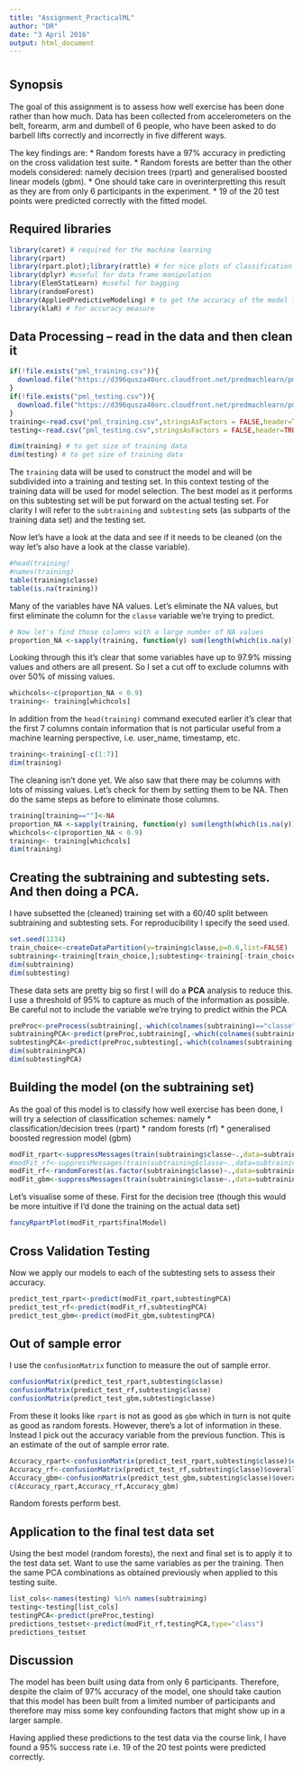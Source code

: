 ```yaml
---
title: "Assignment_PracticalML"
author: "DR"
date: "3 April 2016"
output: html_document
---
```

# 
## Synopsis

The goal of this assignment is to assess how well exercise has been done rather than how much. Data has been collected
from accelerometers on the belt, forearm, arm and dumbell of 6 people, who have been asked to do barbell lifts correctly and
incorrectly in five different ways. 

The key findings are:
* Random forests have a 97% accuracy in predicting on the cross validation test suite.
* Random forests are better than the other models considered: namely decision trees (rpart) and generalised boosted linear models (gbm). 
* One should take care in overinterpretting this result as they are from only 6 participants in the experiment.
* 19 of the 20 test points were predicted correctly with the fitted model.

## Required libraries
```r
library(caret) # required for the machine learning
library(rpart) 
library(rpart.plot);library(rattle) # for nice plots of classification trees
library(dplyr) #useful for data frame manipulation
library(ElemStatLearn) #useful for bagging 
library(randomForest)
library(AppliedPredictiveModeling) # to get the accuracy of the model fits using confusionMatrix
library(klaR) # for accuracy measure
```

## Data Processing -- read in the data and then clean it
```r
if(!file.exists("pml_training.csv")){
  download.file("https://d396qusza40orc.cloudfront.net/predmachlearn/pml-training.csv","pml_training.csv")
}
if(!file.exists("pml_testing.csv")){
  download.file("https://d396qusza40orc.cloudfront.net/predmachlearn/pml-testing.csv","pml_testing.csv")
}
training<-read.csv("pml_training.csv",stringsAsFactors = FALSE,header=TRUE)
testing<-read.csv("pml_testing.csv",stringsAsFactors = FALSE,header=TRUE)

dim(training) # to get size of training data
dim(testing) # to get size of training data
```
The `training` data will be used to construct the model and will be subdivided into a training and testing set. In this
context testing of the training data will be used for model selection. The best model as it performs on this subtesting set
will be put forward on the actual testing set. For clarity I will refer to the `subtraining` and `subtesting` sets (as subparts of the
training data set) and the testing set. 

Now let's have a look at the data and see if it needs to be cleaned (on the way let's also have a look at the classe variable).
```r
#head(training)
#names(training)
table(training$classe)
table(is.na(training)) 
```
Many of the variables have NA values. Let's eliminate the NA values, but first eliminate the column for the `classe`
variable we're trying to predict.
```r
# Now let's find those columns with a large number of NA values
proportion_NA <-sapply(training, function(y) sum(length(which(is.na(y))))/length(y))
```
Looking through this it's clear that some variables have up to $97.9\%$ missing values and others
are all present. So I set a cut off to exclude columns with over $50\%$ of missing values.
```r
whichcols<-c(proportion_NA < 0.9)
training<- training[whichcols]
```
In addition from the `head(training)` command executed earlier it's clear that the first 7 columns contain information that is not particular useful from a machine learning perspective, i.e. user_name, timestamp, etc.
```r
training<-training[-c(1:7)]
dim(training)
```
The cleaning isn't done yet. We also saw that there may be columns with lots of missing values. Let's check for them by setting them to be NA. Then do the same steps as before to eliminate those columns. 
```r
training[training==""]<-NA
proportion_NA <-sapply(training, function(y) sum(length(which(is.na(y))))/length(y))
whichcols<-c(proportion_NA < 0.9)
training<- training[whichcols]
dim(training)
```
## Creating the subtraining and subtesting sets. And then doing a PCA.
I have subsetted the (cleaned) training set with a 60/40 split between subtraining and subtesting sets. For reproducibility
I specify the seed used.
```r
set.seed(1234)
train_choice<-createDataPartition(y=training$classe,p=0.6,list=FALSE)
subtraining<-training[train_choice,];subtesting<-training[-train_choice,]
dim(subtraining)
dim(subtesting)
```
These data sets are pretty big so first I will do a **PCA** analysis to reduce this. I use a threshold of $95\%$ to capture
as much of the information as possible. Be careful not to include the variable we're trying to predict within the PCA
```r
preProc<-preProcess(subtraining[,-which(colnames(subtraining)=="classe")],method="pca",thresh=0.95)
subtrainingPCA<-predict(preProc,subtraining[,-which(colnames(subtraining)=="classe")])
subtestingPCA<-predict(preProc,subtesting[,-which(colnames(subtraining)=="classe")])
dim(subtrainingPCA)
dim(subtestingPCA)
```

## Building the model (on the subtraining set)
As the goal of this model is to classify how well exercise has been done, I will try a selection
of classification schemes: namely 
* classification/decision trees (rpart)
* random forests (rf)
* generalised boosted regression model (gbm)


```r
modFit_rpart<-suppressMessages(train(subtraining$classe~.,data=subtrainingPCA,method="rpart"))
#modFit_rf<-suppressMessages(train(subtraining$classe~.,data=subtrainingPCA,method="rf"))
modFit_rf<-randomForest(as.factor(subtraining$classe)~.,data=subtrainingPCA,method="class")
modFit_gbm<-suppressMessages(train(subtraining$classe~.,data=subtrainingPCA,method="gbm",verbose=FALSE))
```
Let's visualise some of these. First for the decision tree (though this would be more intuitive if I'd done the training
on the actual data set)
```r
fancyRpartPlot(modFit_rpart$finalModel)
```

## Cross Validation Testing
Now we apply our models to each of the subtesting sets to assess their accuracy.
```r
predict_test_rpart<-predict(modFit_rpart,subtestingPCA)
predict_test_rf<-predict(modFit_rf,subtestingPCA)
predict_test_gbm<-predict(modFit_gbm,subtestingPCA)
```

## Out of sample error
I use the `confusionMatrix` function to measure the out of sample error. 
```r
confusionMatrix(predict_test_rpart,subtesting$classe)
confusionMatrix(predict_test_rf,subtesting$classe)
confusionMatrix(predict_test_gbm,subtesting$classe)
```
From these it looks like `rpart` is not as good as `gbm` which in turn is not quite as good as random forests.
However, there's a lot of information in these. Instead I pick out the accuracy variable from the previous function.
This is an estimate of the out of sample error rate.
```r
Accuracy_rpart<-confusionMatrix(predict_test_rpart,subtesting$classe)$overall['Accuracy']
Accuracy_rf<-confusionMatrix(predict_test_rf,subtesting$classe)$overall['Accuracy']
Accuracy_gbm<-confusionMatrix(predict_test_gbm,subtesting$classe)$overall['Accuracy']
c(Accuracy_rpart,Accuracy_rf,Accuracy_gbm)
```
Random forests perform best. 

## Application to the final test data set
Using the best model (random forests), the next and final set is to apply it to the test data set. Want to use the same variables as per the training. Then the same PCA combinations as obtained previously when applied to this
testing suite. 
```r
list_cols<-names(testing) %in% names(subtraining)
testing<-testing[list_cols]
testingPCA<-predict(preProc,testing)
predictions_testset<-predict(modFit_rf,testingPCA,type="class")
predictions_testset
```

## Discussion 
The model has been built using data from only 6 participants. Therefore, despite the claim of 97% accuracy of the model, one should take caution that this model has been built from a limited number of participants and therefore may miss some key confounding factors that might show up in a larger sample.

Having applied these predictions to the test data via the course link, I have found a 95% success rate i.e. 19 of the 20 test points were predicted correctly.
